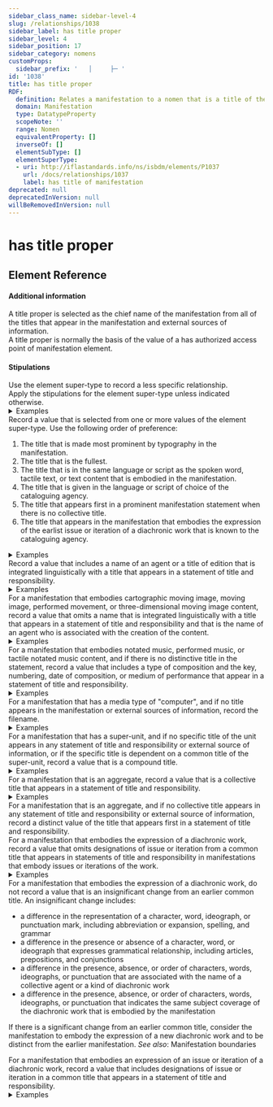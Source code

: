 ```yaml
---
sidebar_class_name: sidebar-level-4
slug: /relationships/1038
sidebar_label: has title proper
sidebar_level: 4
sidebar_position: 17
sidebar_category: nomens
customProps:
  sidebar_prefix: '   │     ├─ '
id: '1038'
title: has title proper
RDF:
  definition: Relates a manifestation to a nomen that is a title of the manifestation that is selected for preference.
  domain: Manifestation
  type: DatatypeProperty
  scopeNote: ''
  range: Nomen
  equivalentProperty: []
  inverseOf: []
  elementSubType: []
  elementSuperType:
  - uri: http://iflastandards.info/ns/isbdm/elements/P1037
    url: /docs/relationships/1037
    label: has title of manifestation
deprecated: null
deprecatedInVersion: null
willBeRemovedInVersion: null
---
```

# has title proper

## Element Reference
<ElementReference frontMatter={frontMatter} />

#### Additional information

<div className="guid">
A title proper is selected as the chief name of the manifestation from all of the titles that appear in the manifestation and external sources of information.
</div>

<div className="guid">
A title proper is normally the basis of the value of a <InLink href="/docs/relationships/1257">has authorized access point of manifestation</InLink> element.
</div>

#### Stipulations

<div className="stip">
  Use the element super-type to record a less specific relationship.
</div>

<div className="stip">
  Apply the stipulations for the element super-type unless indicated otherwise.
  
  <details>
  <summary>Examples</summary>
  
  | Property | Value |
  |:---------|:------|
  | has title proper | "90 vjet Bibliotekë Kombëtare" |
  
  *[Full example: <InLink href="/docs/fullex/fx067">90 vjet Bibliotekë Kombëtare (2011; Biblioteka Kombëtare e Shqipërisë; object)</InLink>.]*
  <hr />
  
  | Property | Value |
  |:---------|:------|
  | has title proper | "The biographical dictionary of Scottish women" |
  
  *[Full example: <InLink href="/docs/fullex/fx085">Biographical dictionary of Scottish women (2007; Edinburgh University Press; volume; perfect binding)</InLink>.]*
  </details>
</div>

<div className="stip">
  Record a value that is selected from one or more values of the element super-type. Use the following order of preference:
  
  1. The title that is made most prominent by typography in the manifestation.
  2. The title that is the fullest.
  3. The title that is in the same language or script as the spoken word, tactile text, or text content that is embodied in the manifestation.
  4. The title that is given in the language or script of choice of the cataloguing agency.
  5. The title that appears first in a prominent manifestation statement when there is no collective title.
  6. The title that appears in the manifestation that embodies the expression of the earlist issue or iteration of a diachronic work that is known to the cataloguing agency.
  
  <details>
  <summary>Examples</summary>
  
  | Property | Value |
  |:---------|:------|
  | has title proper | "Was mir behagt, ist nur die muntre Jagd" |
  
  *[Full example: <InLink href="/docs/fullex/fx014">Was mir behagt, ist nur die muntre Jagd (2021; Carus; volume; full score)</InLink>. There is no collective title; the value is the first prominent title.]*
  <hr />
  
  | Property | Value |
  |:---------|:------|
  | has title proper | "The Paris apartment" |
  
  *[Full example: <InLink href="/docs/fullex/fx001">Paris apartment (2022; HarperCollinsPublishers; volume; case binding)</InLink>. The value is the only title that appears in manifestation statements.]*
  <hr />
  
  | Property | Value |
  |:---------|:------|
  | has title proper | "Voyage extraordinaire au coeur de l’atome + Voyage extraordinaire aux limites de l’univers" |
  | has title proper | "Voyage extraordinaire aux limites de l’univers + Voyage extraordinaire au coeur de l’atome" |
  
  *[Full example: <InLink href="/docs/fullex/fx086">Voyage extraordinaire au coeur de l’atome + Voyage extraordinaire aux limites de l’univers (1996; Editions Casterman; volume)</InLink>. The manifestation has a tête-bêche layout that embodies two expressions with distinct titles that have equal prominence in statements of title and responsibility.]*
  <hr />
  
  | Property | Value |
  |:---------|:------|
  | has title proper | "Journal of construction automation and robotics" |
  
  *[Full example: <InLink href="/docs/fullex/fx079">Journal of construction automation and robotics (2022-; Korean Society of Automation and Robotics in Construction; online resource)</InLink>. The value is in the language of the cataloguing agency.]*
  </details>
</div>

<div className="stip">
  Record a value that includes a name of an agent or a title of edition that is integrated linguistically with a title that appears in a statement of title and responsibility.
  
  <details>
  <summary>Examples</summary>
  
  | Property | Value |
  |:---------|:------|
  | has title proper | "Report of the Expert Group on Special Care for Babies" |
  
  <hr />
  
  | Property | Value |
  |:---------|:------|
  | has title proper | "The post-humous works of Robert Hooke" |
  
  <hr />
  
  | Property | Value |
  |:---------|:------|
  | has title proper | "Charles Aznavour présente ses plus grands succès" |
  
  <hr />
  
  | Property | Value |
  |:---------|:------|
  | has title proper | "The compact edition of the Oxford English dictionary" |
  
  <hr />
  
  | Property | Value |
  |:---------|:------|
  | has title proper | "鲁迅全集" |
  </details>
</div>

<div className="stip">
  For a manifestation that embodies cartographic moving image, moving image, performed movement, or three-dimensional moving image content, record a value that omits a name that is integrated linguistically with a title that appears in a statement of title and responsibility and that is the name of an agent who is associated with the creation of the content.
  
  <details>
  <summary>Examples</summary>
  
  | Property | Value |
  |:---------|:------|
  | has title proper | "Star wars" |
  
  <hr />
  
  | Property | Value |
  |:---------|:------|
  | has title proper | "Thief" |
  </details>
</div>

<div className="stip">
  For a manifestation that embodies notated music, performed music, or tactile notated music content, and if there is no distinctive title in the statement, record a value that includes a type of composition and the key, numbering, date of composition, or medium of performance that appear in a statement of title and responsibility.
  
  <details>
  <summary>Examples</summary>
  
  | Property | Value |
  |:---------|:------|
  | has title proper | "String quintet no. 1, A major, op. 18" |
  
  <hr />
  
  | Property | Value |
  |:---------|:------|
  | has title proper | "Sinfonia 1 (1970)" |
  
  <hr />
  
  | Property | Value |
  |:---------|:------|
  | has title proper | "降B大调第一弦乐五重奏, 作品第K174号" |
  </details>
</div>

<div className="stip">
  For a manifestation that has a media type of "computer", and if no title appears in the manifestation or external sources of information, record the filename.
  
  <details>
  <summary>Examples</summary>
  
  | Property | Value |
  |:---------|:------|
  | has title proper | "notes23.txt" |
  </details>
</div>

<div className="stip">
  For a manifestation that has a super-unit, and if no specific title of the unit appears in any statement of title and responsibility or external source of information, or if the specific title is dependent on a common title of the super-unit, record a value that is a compound title.
  
  <details>
  <summary>Examples</summary>
  
  | Property | Value |
  |:---------|:------|
  | has title proper | "Dick’s picks, volume one, Tampa Florida 12/19/73" |
  
  *[A title of the sub-unit is the place and date of a recorded music performance.]*
  </details>
</div>

<div className="stip">
  For a manifestation that is an aggregate, record a value that is a collective title that appears in a statement of title and responsibility.
  
  <details>
  <summary>Examples</summary>
  
  | Property | Value |
  |:---------|:------|
  | has title proper | "The Black Lizard big book of locked-room mysteries" |
  
  *[Full example: <InLink href="/docs/fullex/fx050">Black Lizard big book of locked-room mysteries (2014; Vintage Books; volume; perfect binding)</InLink>.]*
  <hr />
  
  | Property | Value |
  |:---------|:------|
  | has title proper | "كليلة ودمنة" |
  
  *[Full example: <InLink href="/docs/fullex/fx024">كليلة ودمنة (1973؛ الشركة الوطنية للنشر والتوزيع؛ مجلد؛ غلاف مقوى)</InLink>.]*
  <hr />
  
  | Property | Value |
  |:---------|:------|
  | has title proper | "Wind, pinball" |
  
  *[Full example: <InLink href="/docs/fullex/fx026">Wind, pinball (2015; Harvill Secker; volume)</InLink>. The collective title proper appears on the spine of a volume that embodies two novels in a tête-bêche layout.]*
  <hr />
  
  | Property | Value |
  |:---------|:------|
  | has title proper | "Synthesis lectures on data, semantics, and knowledge" |
  
  *[Full example: <InLink href="/docs/fullex/fx069">Synthesis lectures on data, semantics, and knowledge (2021-; Morgan & Claypool Publishers; volume)</InLink>.]*
  </details>
</div>

<div className="stip">
  For a manifestation that is an aggregate, and if no collective title appears in any statement of title and responsibility or external source of information, record a distinct value of the title that appears first in a statement of title and responsibility.
</div>

<div className="stip">
  For a manifestation that embodies the expression of a diachronic work, record a value that omits designations of issue or iteration from a common title that appears in statements of title and responsibility in manifestations that embody issues or iterations of the work.
  
  <details>
  <summary>Examples</summary>
  
  | Property | Value |
  |:---------|:------|
  | has title proper | "Report on the … Conference on Development Objectives and Strategy" |
  
  <hr />
  
  | Property | Value |
  |:---------|:------|
  | has title proper | "La sidérurgie française en …" |
  
  <hr />
  
  | Property | Value |
  |:---------|:------|
  | has title proper | "IFLA series on bibliographic control" |
  
  *[[Full example: <InLink href="/docs/fullex/fx013">IFLA series on bibliographic control (2004-2012; De Gruyter Saur; volume)</InLink>.]*
  </details>
</div>

<div className="stip">
  For a manifestation that embodies the expression of a diachronic work, do not record a value that is an insignificant change from an earlier common title. An insignificant change includes:
  
  - a difference in the representation of a character, word, ideograph, or punctuation mark, including abbreviation or expansion, spelling, and grammar
  - a difference in the presence or absence of a character, word, or ideograph that expresses grammatical relationship, including articles, prepositions, and conjunctions
  - a difference in the presence, absence, or order of characters, words, ideographs, or punctuation that are associated with the name of a collective agent or a kind of diachronic work
  - a difference in the presence, absence, or order of characters, words, ideographs, or punctuation that indicates the same subject coverage of the diachronic work that is embodied by the manifestation
  
  If there is a significant change from an earlier common title, consider the manifestation to embody the expression of a new diachronic work and to be distinct from the earlier manifestation.
  *See also*: <InLink href="/docs/assess/index#p022">Manifestation boundaries</InLink>
</div>

<div className="stip">
  For a manifestation that embodies an expression of an issue or iteration of a diachronic work, record a value that includes designations of issue or iteration in a common title that appears in a statement of title and responsibility.
  
  <details>
  <summary>Examples</summary>
  
  | Property | Value |
  |:---------|:------|
  | has title proper | "Mojo 357" |
  
  *[Full example: <InLink href="/docs/fullex/fx033">Mojo 357 (2023; H Bauer Publishing Ltd; volume)</InLink>.]*
  <hr />
  
  | Property | Value |
  |:---------|:------|
  | has title proper | "Report on the 2nd Conference on Development Objectives and Strategy" |
  
  <hr />
  
  | Property | Value |
  |:---------|:------|
  | has title proper | "Orkney archaeology review 2021" |
  </details>
</div>
